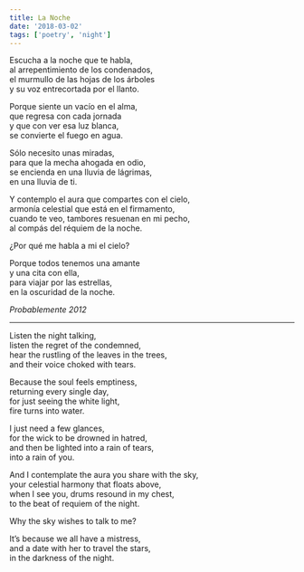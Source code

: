 ```yaml
---
title: La Noche
date: '2018-03-02'
tags: ['poetry', 'night']
---
```


<div className="italic">
Escucha a la noche que te habla,<br/>
al arrepentimiento de los condenados,<br/>
el murmullo de las hojas de los árboles<br/>
y su voz entrecortada por el llanto.<br/>

Porque siente un vacío en el alma,<br/>
que regresa con cada jornada<br/>
y que con ver esa luz blanca,<br/>
se convierte el fuego en agua.<br/>

Sólo necesito unas miradas,<br/>
para que la mecha ahogada en odio,<br/>
se encienda en una lluvia de lágrimas,<br/>
en una lluvia de ti.<br/>

Y contemplo el aura que compartes con el cielo,<br/>
armonía celestial que está en el firmamento,<br/>
cuando te veo, tambores resuenan en mi pecho,<br/>
al compás del réquiem de la noche.<br/>

¿Por qué me habla a mi el cielo?<br/>

Porque todos tenemos una amante<br/> 
y una cita con ella,<br/>
para viajar por las estrellas,<br/>
en la oscuridad de la noche.<br/>
</div>

*Probablemente 2012*

***

<div className="italic">
Listen the night talking,<br/>
listen the regret of the condemned,<br/>
hear the rustling of the leaves in the trees,<br/>
and their voice choked with tears.<br/>

Because the soul feels emptiness,<br/>
returning every single day,<br/>
for just seeing the white light,<br/>
fire turns into water.<br/>

I just need a few glances,<br/>
for the wick to be drowned in hatred,<br/>
and then be lighted into a rain of tears,<br/>
into a rain of you.<br/>

And I contemplate the aura you share with the sky,<br/>
your celestial harmony that floats above,<br/>
when I see you, drums resound in my chest,<br/>
to the beat of requiem of the night.<br/>

Why the sky wishes to talk to me?<br/>

It’s because we all have a mistress,<br/>
and a date with her to travel the stars,<br/>
in the darkness of the night.<br/>
</div>
